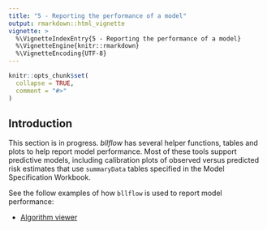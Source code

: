 ```yaml
---
title: "5 - Reporting the performance of a model"
output: rmarkdown::html_vignette
vignette: >
  %\VignetteIndexEntry{5 - Reporting the performance of a model}
  %\VignetteEngine{knitr::rmarkdown}
  %\VignetteEncoding{UTF-8}
---
```


```r
knitr::opts_chunk$set(
  collapse = TRUE,
  comment = "#>"
)
```
## Introduction

This section is in progress. _bllflow_ has several helper functions, tables and 
plots to help report model performance. Most of these tools support predictive models, including calibration plots of observed versus predicted risk estimates that use `summaryData` tables specified in the Model Specification Workbook.

See the follow examples of how `bllflow` is used to report model performance:

- [Algorithm viewer](http://algorithm-viewer.projectbiglife.ca/#/)